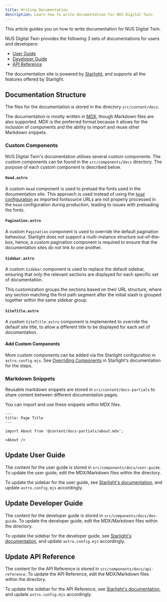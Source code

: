 ```yaml
---
title: Writing Documentation
description: Learn how to write documentation for NUS Digital Twin
---
```


This article guides you on how to write documentation for NUS Digital Twin.

NUS Digital Twin provides the following 3 sets of documentations for users and developers:

- [User Guide](/user-guide)
- [Developer Guide](/dev-guide)
- [API Reference](/api-reference)

The documentation site is powered by [Starlight](https://starlight.astro.build), and supports all the features offered by Starlight.

## Documentation Structure

The files for the documentation is stored in the directory `src/content/docs`.

The documentation is mostly written in [MDX](https://mdxjs.com/), though Markdown files are also supported. MDX is the preferred format because it allows for the inclusion of components and the ability to import and reuse other Markdown snippets.

### Custom Components

NUS Digital Twin's documentation utilises several custom components. The custom components can be found in the `src/components/docs` directory. The purpose of each custom component is described below.

#### `Head.astro`

A custom `Head` component is used to preload the fonts used in the documentation site. This approach is used instead of using the [`head` configuration](https://starlight.astro.build/reference/configuration/#head) as imported fontsource URLs are not properly processed in the `head` configuration during production, leading to issues with preloading the fonts.

#### `Pagination.astro`

A custom `Pagination` component is used to override the default pagination behaviour. Starlight does not support a multi-instance structure out-of-the-box, hence, a custom pagination component is required to ensure that the documentation sites do not link to one another.

#### `Sidebar.astro`

A custom `Sidebar` component is used to replace the default sidebar, ensuring that only the relevant sections are displayed for each specific set of documentation.

This customization groups the sections based on their URL structure, where any section matching the first path segment after the initial slash is grouped together within the same sidebar group.

#### `SiteTitle.astro`

A custom `SiteTitle.astro` component is implemented to override the default site title, to allow a different title to be displayed for each set of documentation.

#### Add Custom Components

More custom components can be added via the Starlight configuration in `astro.config.mjs`. See [Overriding Components](https://starlight.astro.build/guides/overriding-components/) in Starlight's documentation for the steps.

### Markdown Snippets

Reusable markdown snippets are stored in `src/content/docs-partials` to share content between different documentation pages.

You can import and use these snippets within MDX files.

```mdx
---
title: Page Title
---

import About from '@content/docs-partials/about.mdx';

<About />
```

## Update User Guide

The content for the user guide is stored in `src/components/docs/user-guide`. To update the user guide, edit the MDX/Markdown files within the directory.

To update the sidebar for the user guide, see [Starlight's documentation](https://starlight.astro.build/guides/sidebar/#add-links-and-link-groups), and update `astro.config.mjs` accordingly.

## Update Developer Guide

The content for the developer guide is stored in `src/components/docs/dev-guide`. To update the developer guide, edit the MDX/Markdown files within the directory.

To update the sidebar for the developer guide, see [Starlight's documentation](https://starlight.astro.build/guides/sidebar/#add-links-and-link-groups), and update `astro.config.mjs` accordingly.

## Update API Reference

The content for the API Reference is stored in `src/components/docs/api-reference`. To update the API Reference, edit the MDX/Markdown files within the directory.

To update the sidebar for the API Reference, see [Starlight's documentation](https://starlight.astro.build/guides/sidebar/#add-links-and-link-groups), and update `astro.config.mjs` accordingly.
